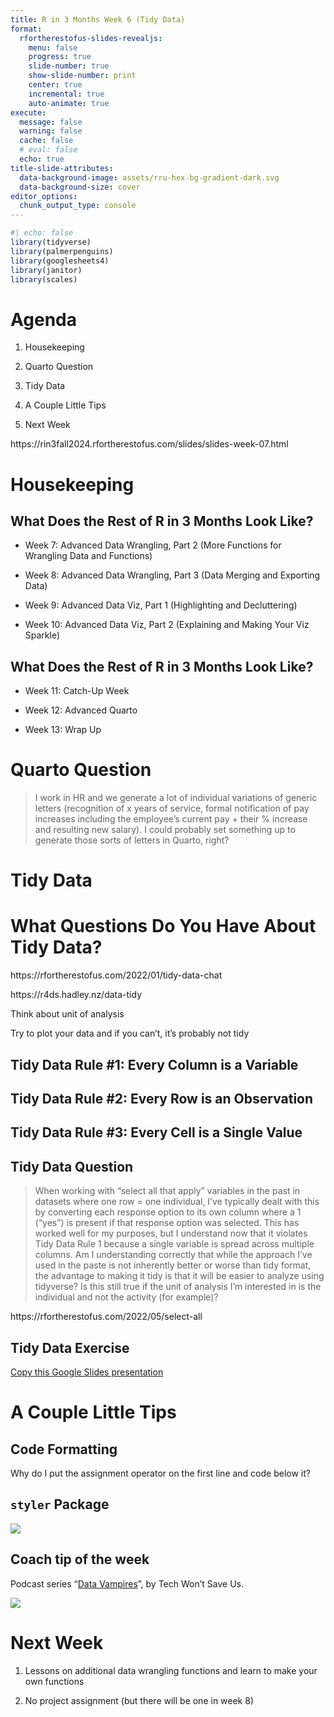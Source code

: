 ```yaml
---
title: R in 3 Months Week 6 (Tidy Data)
format:
  rfortherestofus-slides-revealjs:
    menu: false
    progress: true
    slide-number: true
    show-slide-number: print
    center: true
    incremental: true
    auto-animate: true
execute: 
  message: false
  warning: false
  cache: false
  # eval: false
  echo: true
title-slide-attributes:
  data-background-image: assets/rru-hex-bg-gradient-dark.svg
  data-background-size: cover
editor_options: 
  chunk_output_type: console
---
```


```r
#| echo: false
library(tidyverse)
library(palmerpenguins)
library(googlesheets4)
library(janitor)
library(scales)
```

# Agenda

1.  Housekeeping

2.  Quarto Question

3.  Tidy Data

4.  A Couple Little Tips

5.  Next Week

::: notes
https://rin3fall2024.rfortherestofus.com/slides/slides-week-07.html
:::

# Housekeeping {.inverse}

## What Does the Rest of R in 3 Months Look Like?

-   Week 7: Advanced Data Wrangling, Part 2 (More Functions for Wrangling Data and Functions)

-   Week 8: Advanced Data Wrangling, Part 3 (Data Merging and Exporting Data)

-   Week 9: Advanced Data Viz, Part 1 (Highlighting and Decluttering)

-   Week 10: Advanced Data Viz, Part 2 (Explaining and Making Your Viz Sparkle)

## What Does the Rest of R in 3 Months Look Like?

-   Week 11: Catch-Up Week

-   Week 12: Advanced Quarto

-   Week 13: Wrap Up

# Quarto Question

> I work in HR and we generate a lot of individual variations of generic letters (recognition of x years of service, formal notification of pay increases including the employee's current pay + their % increase and resulting new salary). I could probably set something up to generate those sorts of letters in Quarto, right?

# Tidy Data {.inverse}

# What Questions Do You Have About Tidy Data? {.inverse}

::: notes
https://rfortherestofus.com/2022/01/tidy-data-chat

https://r4ds.hadley.nz/data-tidy

Think about unit of analysis

Try to plot your data and if you can't, it's probably not tidy
:::

## Tidy Data Rule #1: Every Column is a Variable {.inverse}

## Tidy Data Rule #2: Every Row is an Observation {.inverse}

## Tidy Data Rule #3: Every Cell is a Single Value {.inverse}

## Tidy Data Question

> When working with "select all that apply" variables in the past in datasets where one row = one individual, I've typically dealt with this by converting each response option to its own column where a 1 ("yes") is present if that response option was selected. This has worked well for my purposes, but I understand now that it violates Tidy Data Rule 1 because a single variable is spread across multiple columns. Am I understanding correctly that while the approach I've used in the paste is not inherently better or worse than tidy format, the advantage to making it tidy is that it will be easier to analyze using tidyverse? Is this still true if the unit of analysis I'm interested in is the individual and not the activity (for example)?

::: notes
https://rfortherestofus.com/2022/05/select-all
:::

## Tidy Data Exercise

[Copy this Google Slides presentation](https://docs.google.com/presentation/d/1gUlQyipflPaX_zydKin9lHyVOmyyRnWy0aegh2kaPCQ/copy)

# A Couple Little Tips {.inverse}

## Code Formatting

Why do I put the assignment operator on the first line and code below it?

## `styler` Package

![](https://styler.r-lib.org/reference/figures/logo.png)

## Coach tip of the week

Podcast series "[Data Vampires](https://techwontsave.us/episode/241_data_vampires_going_hyperscale_episode_1)", by Tech Won't Save Us.

![](assets/data_vampires.jpg)

# Next Week

1.  Lessons on additional data wrangling functions and learn to make your own functions

2.  No project assignment (but there will be one in week 8)
